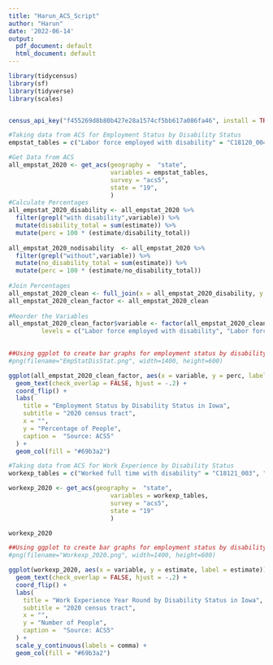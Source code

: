 ```yaml
---
title: "Harun_ACS_Script"
author: "Harun"
date: '2022-06-14'
output:
  pdf_document: default
  html_document: default
---
```


```r
library(tidycensus)
library(sf)
library(tidyverse)
library(scales)


census_api_key("f455269d8b80b427e28a1574cf5bb617a086fa46", install = TRUE)
```

```r
#Taking data from ACS for Employment Status by Disability Status
empstat_tables = c("Labor force employed with disability" = "C18120_004", "Labor force employed without disability" = "C18120_005", "Labor force unemployed with disability" = "C18120_007", "Labor force unemployed without disability" = "C18120_009", "Total not in labor force with disability" = "C18120_010", "Total not in labor force without disability" = "C18120_011")

#Get Data from ACS
all_empstat_2020 <- get_acs(geography =  "state",
                            variables = empstat_tables,
                            survey = "acs5",
                            state = "19",
                            )
#Calculate Percentages
all_empstat_2020_disability <- all_empstat_2020 %>%
  filter(grepl("with disability",variable)) %>%
  mutate(disability_total = sum(estimate)) %>%
  mutate(perc = 100 * (estimate/disability_total))
  
all_empstat_2020_nodisability  <- all_empstat_2020 %>%
  filter(grepl("without",variable)) %>%
  mutate(no_disability_total = sum(estimate)) %>%
  mutate(perc = 100 * (estimate/no_disability_total))
  
#Join Percentages
all_empstat_2020_clean <- full_join(x = all_empstat_2020_disability, y = all_empstat_2020_nodisability)
all_empstat_2020_clean_factor <- all_empstat_2020_clean
  
#Reorder the Variables
all_empstat_2020_clean_factor$variable <- factor(all_empstat_2020_clean$variable,
         levels = c("Labor force employed with disability", "Labor force unemployed with disability", "Total not in labor force with disability", "Labor force employed without disability", "Labor force unemployed without disability", "Total not in labor force without disability"))
   
```

```r
##Using ggplot to create bar graphs for employment status by disability status
#png(filename="EmpStatDisStat.png", width=1400, height=600)

ggplot(all_empstat_2020_clean_factor, aes(x = variable, y = perc, label = perc)) + 
  geom_text(check_overlap = FALSE, hjust = -.2) +
  coord_flip() +
  labs(
    title = "Employment Status by Disability Status in Iowa",
    subtitle = "2020 census tract",
    x = "", 
    y = "Percentage of People",
    caption =  "Source: ACS5"
  ) +
  geom_col(fill = "#69b3a2")
```

```r
#Taking data from ACS for Work Experience by Disability Status
workexp_tables = c("Worked full time with disability" = "C18121_003", "Worked full time without disability" = "C18121_004", "Worked less than full time with disability" = "C18121_006", "Worked less than full time without disability" = "C18121_007", "Did not work with disability" = "C18121_009", "Did not work without disability" = "C18121_010")

workexp_2020 <- get_acs(geography =  "state",
                            variables = workexp_tables,
                            survey = "acs5",
                            state = "19"
                            )

workexp_2020
```

```r
##Using ggplot to create bar graphs for employment status by disability status
#png(filename="Workexp_2020.png", width=1400, height=600)

ggplot(workexp_2020, aes(x = variable, y = estimate, label = estimate)) + 
  geom_text(check_overlap = FALSE, hjust = -.2) +
  coord_flip() +
  labs(
    title = "Work Experience Year Round by Disability Status in Iowa",
    subtitle = "2020 census tract",
    x = "", 
    y = "Number of People",
    caption =  "Source: ACS5"
  ) +
  scale_y_continuous(labels = comma) +
  geom_col(fill = "#69b3a2") 
```

